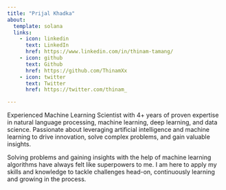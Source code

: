 ```yaml
---
title: "Prijal Khadka"
about:
  template: solana
  links:
    - icon: linkedin
      text: LinkedIn
      href: https://www.linkedin.com/in/thinam-tamang/
    - icon: github
      text: Github
      href: https://github.com/ThinamXx
    - icon: twitter
      text: Twitter
      href: https://twitter.com/thinam_

---
```


Experienced Machine Learning Scientist with 4+ years of proven expertise in natural language processing, machine learning, deep learning, and data science. Passionate about leveraging artificial intelligence and machine learning to drive innovation, solve complex problems, and gain valuable insights.

Solving problems and gaining insights with the help of machine learning algorithms have always felt like superpowers to me. I am here to apply my skills and knowledge to tackle challenges head-on, continuously learning and growing in the process. 



